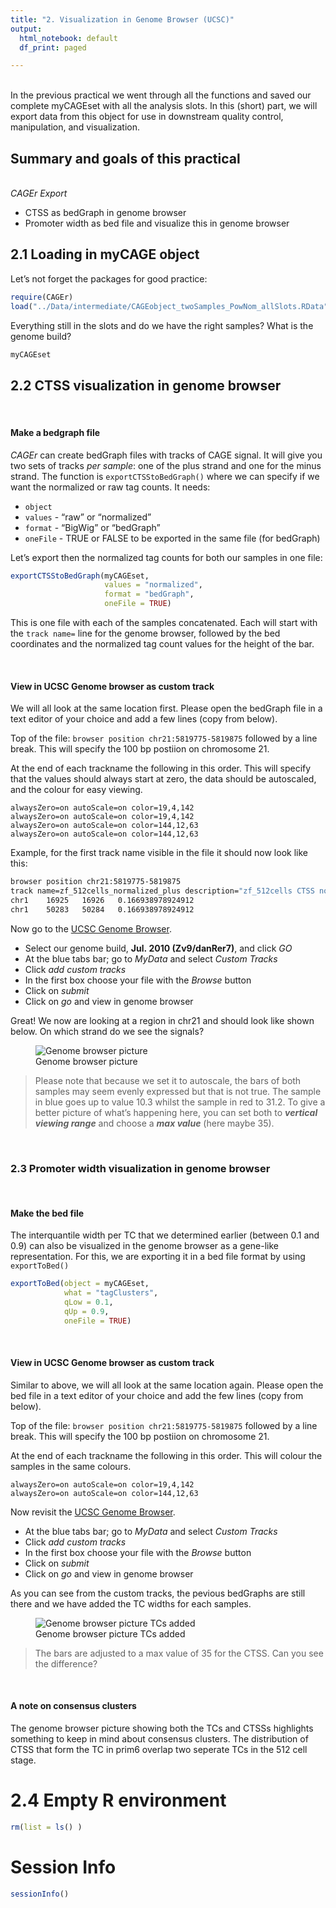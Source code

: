 ```yaml
---
title: "2. Visualization in Genome Browser (UCSC)"
output:
  html_notebook: default
  df_print: paged

---
```

<br>
In the previous practical we went through all the functions and saved our complete myCAGEset with all the analysis slots. In this (short) part, we will export data from this object for use in downstream quality control, manipulation, and visualization. 

## Summary and goals of this practical
<br>
_CAGEr Export_

* CTSS as bedGraph in genome browser
* Promoter width as bed file and visualize  this in genome browser

## 2.1 Loading in myCAGE object
Let's not forget the packages for good practice:

```r
require(CAGEr)
load("../Data/intermediate/CAGEobject_twoSamples_PowNom_allSlots.RData")
```
Everything still in the slots and do we have the right samples? What is the genome build?
```r
myCAGEset
```


## 2.2 CTSS visualization in genome browser
<br>

#### Make a bedgraph file
_CAGEr_ can create bedGraph files with tracks of CAGE signal. It will give you two sets of tracks _per sample_: one of the plus strand and one for the minus strand. The function is `exportCTSStoBedGraph()` where we can specify if we want the normalized or raw tag counts. 
It needs:

* `object` 
* `values` - "raw" or "normalized"
* `format` - "BigWig" or "bedGraph"
* `oneFile` - TRUE or FALSE to be exported in the same file (for bedGraph) 

Let's export then the normalized tag counts for both our samples in one file:

```r
exportCTSStoBedGraph(myCAGEset,
                     values = "normalized",
                     format = "bedGraph",
                     oneFile = TRUE)
```

This is one file with each of the samples concatenated. Each will start with the `track name=` line for the genome browser, followed by the bed coordinates and the normalized tag count values for the height of the bar. 

<br> 

#### View in UCSC Genome browser as custom track
We will all look at the same location first. Please open the bedGraph file in a text editor of your choice and add a few lines (copy from below).

Top of the file: 
`browser position chr21:5819775-5819875` followed by a line break. This will specify the 100 bp postiion on chromosome 21.

At the end of each trackname the following in this order. This will specify that the values should always start at zero, the data should be autoscaled, and the colour for easy viewing.

`alwaysZero=on autoScale=on color=19,4,142` <br>
`alwaysZero=on autoScale=on color=19,4,142` <br>
`alwaysZero=on autoScale=on color=144,12,63` <br>
`alwaysZero=on autoScale=on color=144,12,63` <br>

Example, for the first track name visible in the file it should now look like this:

```bash
browser position chr21:5819775-5819875
track name=zf_512cells_normalized_plus description="zf_512cells CTSS normalized (plus strand)" visibility=full type=bedGraph alwaysZero=on autoScale=on color=19,4,142
chr1	16925	16926	0.166938978924912
chr1	50283	50284	0.166938978924912
```

Now go to the [UCSC Genome Browser](https://genome-euro.ucsc.edu/cgi-bin/hgGateway?hgsid=219628298_r8sDT3ZkB2VZLV4luoG9P7zr0hnc). <br>

- Select our genome build,  __Jul. 2010 (Zv9/danRer7)__, and click _GO_
- At the blue tabs bar; go to _MyData_ and select _Custom Tracks_
- Click _add custom tracks_
- In the first box choose your file with the _Browse_ button
- Click on _submit_
- Click on _go_ and view in genome browser

Great! We now are looking at a region in chr21 and should look like shown below. On which strand do we see the signals?

![Genome browser picture](../images/ucsc_capture_2Samples.png)

> Please note that because we set it to autoscale, the bars of both samples may seem evenly expressed but that is not true. The sample in blue goes up to value 10.3 whilst the sample in red to 31.2. To give a better picture of what's happening here, you can set both to ___vertical viewing range___ and choose a ___max value___ (here maybe 35). 

<br>

### 2.3 Promoter width visualization in genome browser
<br> 

#### Make the bed file
The interquantile width per TC that we determined earlier (between 0.1 and 0.9) can also be visualized in the genome browser as a gene-like representation. For this, we are exporting it in a bed file format by using `exportToBed()`


```r
exportToBed(object = myCAGEset, 
            what = "tagClusters",
            qLow = 0.1, 
            qUp = 0.9, 
            oneFile = TRUE)
```

<br>

#### View in UCSC Genome browser as custom track
Similar to above, we will all look at the same location again. Please open the bed file in a text editor of your choice and add the few lines (copy from below).

Top of the file: 
`browser position chr21:5819775-5819875` followed by a line break. This will specify the 100 bp postiion on chromosome 21.

At the end of each trackname the following in this order. This will colour the samples in the same colours.

`alwaysZero=on autoScale=on color=19,4,142` <br>
`alwaysZero=on autoScale=on color=144,12,63` <br>


Now revisit the [UCSC Genome Browser](https://genome-euro.ucsc.edu/cgi-bin/hgGateway?hgsid=219628298_r8sDT3ZkB2VZLV4luoG9P7zr0hnc). <br>

- At the blue tabs bar; go to _MyData_ and select _Custom Tracks_
- Click _add custom tracks_
- In the first box choose your file with the _Browse_ button
- Click on _submit_
- Click on _go_ and view in genome browser

As you can see from the custom tracks, the pevious bedGraphs are still there and we have added the TC widths for each samples. 

![Genome browser picture TCs added](../images/ucsc_capture_TCwidth.png)

> The bars are adjusted to a max value of 35 for the CTSS. Can you see the difference?

<br>

#### A note on consensus clusters
The genome browser picture showing both the TCs and CTSSs highlights something to keep in mind about consensus clusters. The distribution of CTSS that form the TC in prim6 overlap two seperate TCs in the 512 cell stage.

# 2.4 Empty R environment
```r
rm(list = ls() )
```


# Session Info
```r
sessionInfo()
```
